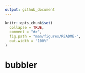```yaml
---
output: github_document
---
```


<!-- README.md is generated from README.Rmd. Please edit that file -->

```r
knitr::opts_chunk$set(
  collapse = TRUE,
  comment = "#>",
  fig.path = "man/figures/README-",
  out.width = "100%"
)
```

# bubbler

<!-- badges: start -->
<!-- badges: end -->

<!-- Bubbler is a tidy approach to community composition visualization of amplicon-sequencing datasets (16S/18S rRNA), which is inspired by Pat Schloss's implementation of stacked barcharts in his Coding Club Youtube [series](https://www.youtube.com/@Riffomonas).
Bubbler makes relative abundance tables for visualization of amplicon-sequencing (16S/18S rRNA) datasets. Bubbler combines asv counts, taxonomic information, and optionally, meta data to create stacked barcharts, or bubble plots. Bubbler works with [dada2](https://github.com/benjjneb/dada2),  [qiime2](https://github.com/qiime2/qiime2), and [phyloseq](https://joey711.github.io/phyloseq/ output. 

## Installation

You can install bubbler from [GitHub](https://github.com/) with:

``` r
if (!requireNamespace("devtools", quietly = TRUE)){
    install.packages("devtools")
}
devtools::install_github("zjardyn/bubbler")
```

If you want to import data from a phyloseq object or qiime2 artifacts, install these packages:

```r
# install phyloseq
if(!requireNamespace("BiocManager")){
  install.packages("BiocManager")
}
BiocManager::install("phyloseq")

# install qiime2R
if (!requireNamespace("devtools", quietly = TRUE)){
    install.packages("devtools")
}
devtools::install_github("jbisanz/qiime2R")

```


<!-- You'll still need to render `README.Rmd` regularly, to keep `README.md` up-to-date. `devtools::build_readme()` is handy for this. -->



<!-- In that case, don't forget to commit and push the resulting figure files, so they display on GitHub and CRAN. -->
